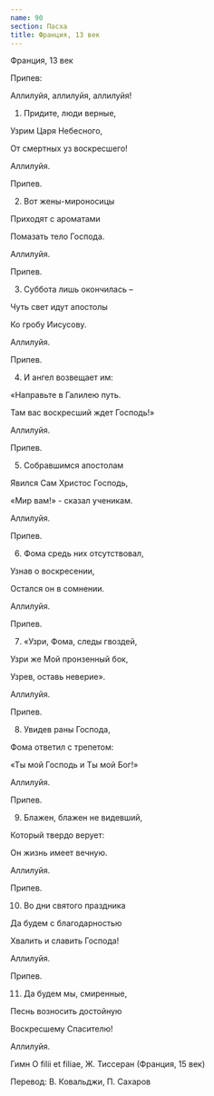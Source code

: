 ```yaml
---
name: 90
section: Пасха
title: Франция, 13 век
---
```

Франция, 13 век


Припев:

Аллилуйя, аллилуйя, аллилуйя!


1. Придите, люди верные,

Узрим Царя Небесного,

От смертных уз воскресшего!

Аллилуйя.


Припев.


2. Вот жены-мироносицы

Приходят с ароматами

Помазать тело Господа.

Аллилуйя.


Припев.


3. Суббота лишь окончилась –

Чуть свет идут апостолы

Ко гробу Иисусову.

Аллилуйя.


Припев.


4. И ангел возвещает им:

 «Направьте в Галилею путь.

Там вас воскресший ждет Господь!»

Аллилуйя.


Припев.


5. Собравшимся апостолам

Явился Сам Христос Господь,

«Мир вам!» - сказал ученикам.

Аллилуйя.


Припев.


6. Фома средь них отсутствовал,

Узнав о воскресении,

Остался он в сомнении.

Аллилуйя.


Припев.


7. «Узри, Фома, следы гвоздей,

Узри же Мой пронзенный бок,

Узрев, оставь неверие».

Аллилуйя.


Припев.


8. Увидев раны Господа,

Фома ответил с трепетом:

«Ты мой Господь и Ты мой Бог!»

Аллилуйя.


Припев.


9. Блажен, блажен не видевший,

Который твердо верует:

Он жизнь имеет вечную.

Аллилуйя.


Припев.


10. Во дни святого праздника

Да будем с благодарностью

Хвалить и славить Господа!

Аллилуйя.


Припев.


11. Да будем мы, смиренные,

Песнь возносить достойную

Воскресшему Спасителю!

Аллилуйя.


Гимн O filii et filiae, Ж. Тиссеран (Франция, 15 век)

Перевод: В. Ковальджи, П. Сахаров
